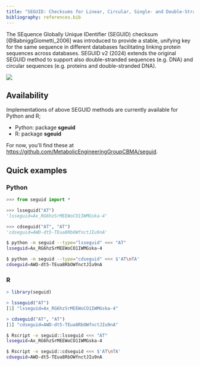 ```yaml
---
title: "SEGUID: Checksums for Linear, Circular, Single- and Double-Stranded Biological Sequences"
bibliography: references.bib
---
```


The SEquence Globally Unique IDentifier (SEGUID) checksum
[@BabniggGiometti_2006] was introduced to provide a stable, unifying
key for the same sequence in different databases facilitating linking
protein sequences across databases.
SEGUID v2 (2024) extends the original SEGUID method to support also
double-stranded sequences (e.g. DNA) and circular sequences
(e.g. proteins and double-stranded DNA).

![](figures/cdseguid.png)

## Availability

Implementations of above SEGUID methods are currently available for
Python and R;

* Python: package **sgeuid**
* R: package **sgeuid**

For now, you'll find these at
<https://github.com/MetabolicEngineeringGroupCBMA/seguid>.


## Quick examples

### Python

```python
>>> from seguid import *

>>> lsseguid("AT")
'lsseguid=Ax_RG6hzSrMEEWoCO1IWMGska-4'

>>> cdseguid("AT", "AT")
'cdseguid=AWD-dt5-TEua8RbOWfnctJIu9nA'
```

```sh
$ python -m seguid --type="lsseguid" <<< "AT"
lsseguid=Ax_RG6hzSrMEEWoCO1IWMGska-4

$ python -m seguid --type="cdseguid" <<< $'AT\nTA'
cdseguid=AWD-dt5-TEua8RbOWfnctJIu9nA
```


### R

```r
> library(seguid)

> lsseguid("AT")
[1] "lsseguid=Ax_RG6hzSrMEEWoCO1IWMGska-4"

> cdseguid("AT", "AT")
[1] "cdseguid=AWD-dt5-TEua8RbOWfnctJIu9nA"
```

```sh
$ Rscript -e seguid::lsseguid <<< "AT"
lsseguid=Ax_RG6hzSrMEEWoCO1IWMGska-4

$ Rscript -e seguid::cdseguid <<< $'AT\nTA'
cdseguid=AWD-dt5-TEua8RbOWfnctJIu9nA
```
